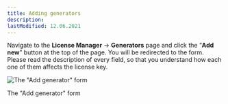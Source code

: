 ```yaml
---
title: Adding generators
description:
lastModified: 12.06.2021
---
```


Navigate to the **License Manager** → **Generators** page and click the “**Add
new**” button at the top of the page. You will be redirected to the form.
Please read the description of every field, so that you understand how each one
of them affects the license key.

![The "Add generator" form](/images/docs/generators/adding-generators/add-generator-form.png)
<p className={"image-desc"}>The "Add generator" form</p>
